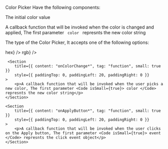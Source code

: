 
<PackageInstallGuide packageName="@wpmudev/sui-color-picker" />

<Section title="Props" border={true}>
	<p>Color Picker Have the following components:</p>
	<Section
		title={{ content: "color*", tag: "string", small: true }}
		style={{ paddingTop: 10, paddingLeft: 20, paddingRight: 0 }}
	>
		<p>
			The initial color value
		</p>
    </Section>
    <Section
    	title={{ content: "onChange*", tag: "function", small: true }}
    	style={{ paddingTop: 0, paddingLeft: 20, paddingRight: 0 }}
    >
    	<p>
    		A callback function that will be invoked when the color is changed and applied, The first parameter <Code isSmall={true}> color </Code> represnts the new color string
    	</p>
    </Section>
    <Section
    	title={{ content: "type*", tag: "string", small: true }}
    	style={{ paddingTop: 0, paddingLeft: 20, paddingRight: 0 }}
    >
    	<p>The type of the Color Picker, It accepts one of the following options:</p>
    	<List>
    		<span label={<Code small={true}>hex</Code>} />
    		<span label={<Code small={true}>rgb</Code>} />
    	</List>
    </Section>

     <Section
    	title={{ content: "onColorChange*", tag: "function", small: true }}
    	style={{ paddingTop: 0, paddingLeft: 20, paddingRight: 0 }}
    >
    	<p>A callback function that will be invoked when the user picks a new color, The first parameter <Code isSmall={true}> color </Code> represnts the new color string</p>
    </Section>

    <Section
    	title={{ content: "onApplyButton*", tag: "function", small: true }}
    	style={{ paddingTop: 0, paddingLeft: 20, paddingRight: 0 }}
    >
    	<p>A callback function that will be invoked when the user clicks on the Apply button, The first parameter <Code isSmall={true}> event </Code> represnts the click event object</p>
    </Section>

</Section>
